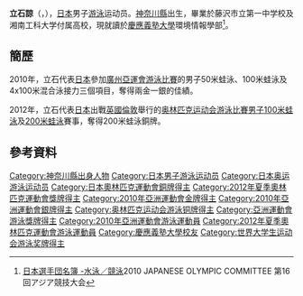 {{noteTA|G1=Aquatics}}
{{Infobox Swimmer
| swimmername = 立石諒
| image       = 
| imagesize   = 
| caption     = 
| fullname    =  
| nationality = {{JPN}}
| strokes     = [[蛙泳|蛙泳]]
| club        = NECGSC玉川
| collegeteam = [[慶應義塾大学|慶應義塾大学]]
| birth_date   = {{birth date and age|1989|6|12}}<ref name="OLYMPIC">[http://www.joc.or.jp/games/olympic/london/sports/swimming/team/tateishiryo.html 水泳・競泳の日本代表選手団一覧 - 選手 立石諒] 2012 JAPANESE OLYMPIC COMMITTEE  第30回 オリンピック競技大会{{ja}}</ref>
| birth_place  = {{JPN}}[[神奈川縣|神奈川縣]]
| height      = {{height|m=1.82}}<ref name="OLYMPIC"/>
| weight      = {{weight|kg=70}}<ref name="OLYMPIC"/>
| medaltemplates =
{{MedalSport | 男子[[游泳|游泳]]}}
{{MedalCountry | {{JPN}}}}
{{MedalCompetition|[[奧林匹克運動會|奧林匹克運動會]]}}
{{MedalBronze| [[2012年夏季奧林匹克運動會|2012年 倫敦]] | [[2012年夏季奧林匹克運動會游泳比賽|200米蛙泳]]}}
{{MedalCompetition | [[亞洲運動會|亞洲運動會]]}}
{{MedalGold | [[2010年亞洲運動會|2010年 廣州]] | [[2010年亞洲運動會游泳比賽|100米蛙泳]] }}
{{MedalGold | [[2010年亞洲運動會|2010年 廣州]] | [[2010年亞洲運動會游泳比賽|4x100米混合泳接力]] }}
{{MedalSilver | [[2010年亞洲運動會|2010年 廣州]] | [[2010年亞洲運動會游泳比賽|800米自由泳]] }}
}}
{{Japanese|japanese=立石 諒|kana=たていし りょう|romaji=Tateishi Ryō}}
'''立石諒'''（{{jpn|j=立石 諒|hg=たていし りょう|rm=Tateishi Ryō}}，{{bd|1989年|6月12日}}），[[日本|日本]]男子[[游泳|游泳]]运动员。[[神奈川縣|神奈川縣]]出生，畢業於藤沢市立第一中学校及湘南工科大学付属高校，現就讀於[[慶應義塾大學|慶應義塾大學]]環境情報學部<ref>[http://www.joc.or.jp/int_games/asia/2010/pdf/member/02_swimming.pdf 日本選手団名簿 -水泳／競泳]2010 JAPANESE OLYMPIC COMMITTEE  第16回アジア競技大会{{ja}}</ref>。

==簡歷==
2010年，立石代表[[2010年亚洲运动会日本代表团|日本]]參加[[2010年亞洲運動會|廣州亞運會]][[2010年亞洲運動會游泳比賽|游泳比賽]]的男子50米蛙泳、100米蛙泳及4x100米混合泳接力三個項目，奪得兩金一銀的佳績。

2012年，立石代表[[2012年夏季奧林匹克運動會日本代表團|日本]]出戰[[英國|英國]][[倫敦|倫敦]]舉行的[[2012年夏季奥林匹克运动会|奥林匹克运动会]][[2012年夏季奧林匹克運動會游泳比賽|游泳比賽]][[2012年夏季奧林匹克運動會男子100米蛙泳比賽|男子100米蛙泳]]及[[2012年夏季奧林匹克運動會男子200米蛙泳比賽|200米蛙泳]]賽事，奪得200米蛙泳銅牌。

== 參考資料 ==
{{Reflist}}

{{亚洲运动会游泳比赛男子100米蛙泳冠军}}

{{Authority control}}
{{DEFAULTSORT:TATEISHI Ryō}}
[[Category:神奈川縣出身人物|Category:神奈川縣出身人物]]
[[Category:日本男子游泳运动员|Category:日本男子游泳运动员]]
[[Category:日本奥运游泳运动员|Category:日本奥运游泳运动员]]
[[Category:日本奧林匹克運動會銅牌得主|Category:日本奧林匹克運動會銅牌得主]]
[[Category:2012年夏季奧林匹克運動會獎牌得主|Category:2012年夏季奧林匹克運動會獎牌得主]]
[[Category:2010年亞洲運動會金牌得主|Category:2010年亞洲運動會金牌得主]]
[[Category:2010年亞洲運動會銀牌得主|Category:2010年亞洲運動會銀牌得主]]
[[Category:奥林匹克运动会游泳铜牌得主|Category:奥林匹克运动会游泳铜牌得主]]
[[Category:亞洲運動會游泳獎牌得主|Category:亞洲運動會游泳獎牌得主]]
[[Category:2010年亞洲運動會游泳運動員|Category:2010年亞洲運動會游泳運動員]]
[[Category:2012年夏季奧林匹克運動會游泳運動員|Category:2012年夏季奧林匹克運動會游泳運動員]]
[[Category:慶應義塾大學校友|Category:慶應義塾大學校友]]
[[Category:世界大学生运动会游泳奖牌得主|Category:世界大学生运动会游泳奖牌得主]]